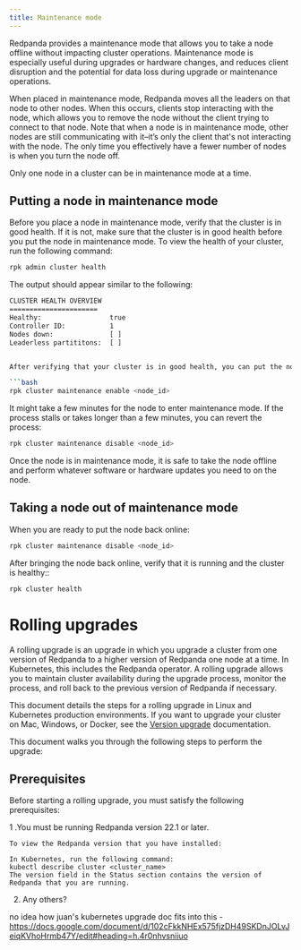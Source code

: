```yaml
---
title: Maintenance mode
---
```


Redpanda provides a maintenance mode that allows you to take a node offline without impacting cluster operations. Maintenance mode is especially useful during upgrades or hardware changes, and reduces client disruption and the potential for data loss during upgrade or maintenance operations. 

When placed in maintenance mode, Redpanda moves all the leaders on that node to other nodes. When this occurs, clients stop interacting with the node, which allows you to remove the node without the client trying to connect to that node. Note that when a node is in maintenance mode, other nodes are still communicating with it–it’s only the client that's not interacting with the node. The only time you effectively have a fewer number of nodes is when you turn the node off.

Only one node in a cluster can be in maintenance mode at a time. 

## Putting a node in maintenance mode

Before you place a node in maintenance mode, verify that the cluster is in good health. If it is not, make sure that the cluster is in good health before you put the node in maintenance mode. 
To view the health of your cluster, run the following command: 

```bash
rpk admin cluster health
```

The output should appear similar to the following:

```bash
CLUSTER HEALTH OVERVIEW
======================
Healthy:                 true
Controller ID:           1
Nodes down:              [ ]
Leaderless partititons:  [ ]


After verifying that your cluster is in good health, you can put the node into maintenance mode:

```bash
rpk cluster maintenance enable <node_id>
```

It might take a few minutes for the node to enter maintenance mode. 
If the process stalls or takes longer than a few minutes, you can revert the process: 

```bash
rpk cluster maintenance disable <node_id>
```

Once the node is in maintenance mode, it is safe to take the node offline and perform whatever software or hardware updates you need to on the node. 

## Taking a node out of maintenance mode

When you are ready to put the node back online: 

```bash
rpk cluster maintenance disable <node_id> 
```

After bringing the node back online, verify that it is running and the cluster is healthy:: 

```bash
rpk cluster health
```


# Rolling upgrades

A rolling upgrade is an upgrade in which you upgrade a cluster from one version of Redpanda to a higher version of Redpanda one node at a time. In Kubernetes, this includes the Redpanda operator. A rolling upgrade allows you to maintain cluster availability during the upgrade process, monitor the process, and roll back to the previous version of Redpanda if necessary. 

This document details the steps for a rolling upgrade in Linux and Kubernetes production environments. If you want to upgrade your cluster on Mac, Windows, or Docker, see the [Version upgrade](/docs/cluster-administration/version-upgrade) documentation.

This document walks you through the following steps to perform the upgrade: 

## Prerequisites 

Before starting a rolling upgrade, you must satisfy the following prerequisites:

1 .You must be running  Redpanda version 22.1 or later. 

    To view the Redpanda version that you have installed: 

	In Kubernetes, run the following command: 
	kubectl describe cluster <cluster_name>
	The version field in the Status section contains the version of Redpanda that you are running. 


2. Any others?

no idea how juan's kubernetes upgrade doc fits into this - 
https://docs.google.com/document/d/102cFkkNHEx575fjzDH49SKDnJOLvJeiqKVhoHrmb47Y/edit#heading=h.4r0nhvsniiuo
